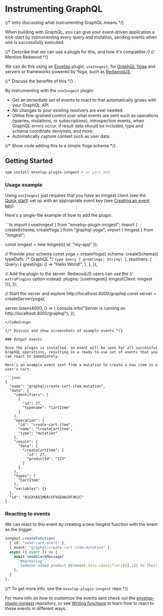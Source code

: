 
# Instrumenting GraphQL

{/* Intro discussing what instrumenting GraphQL means */}

When building with GraphQL, you can give your event-driven application a kick-start by instrumenting every query and mutation, sending events when one is successfully executed.

{/* Describe that we can use a plugin for this, and how it's compatible */}
{/* Mention Redwood */}

We can do this using an [Envelop](https://envelop.dev/) plugin, `useInngest`, for [GraphQL Yoga](https://the-guild.dev/graphql/yoga-server) and servers or frameworks powered by Yoga, such as [RedwoodJS](https://www.redwoodjs.com/).

{/* Discuss the benefits of this */}

By instrumenting with the `useInngest` plugin:

- Get an immediate set of events to react to that automatically grows with your GraphQL API.
- No changes to your existing resolvers are ever needed.
- Utilise fine-grained control over what events are sent such as operations (queries, mutations, or subscriptions), introspection events, when GraphQL errors occur, if result data should be included, type and schema coordinate denlylists, and more.
- Automatically capture context such as user data.

{/* Show code adding this to a simple Yoga schema */}

## Getting Started

```sh
npm install envelop-plugin-inngest # or yarn add
```

### Usage example

Using `useInngest` just requires that you have an Inngest client (see the [Quick start](/docs/quick-start)) set up with an appropriate event key (see [Creating an event key](https://www.inngest.com/docs/events/creating-an-event-key)).

Here's a single-file example of how to add the plugin.

<CodeGroup>
```ts
import { useInngest } from "envelop-plugin-inngest";
import { createSchema, createYoga } from "graphql-yoga";
import { Inngest } from "inngest";

const inngest = new Inngest({ id: "my-app" });

// Provide your schema
const yoga = createYoga({
  schema: createSchema({
    typeDefs: /* GraphQL */ `
      type Query {
        greetings: String!
      }
    `,
    resolvers: {
      Query: {
        greetings: () => "Hello World!",
      },
    },
  }),

  // Add the plugin to the server. RedwoodJS users can use the
  // `extraPlugins` option instead.
  plugins: [useInngest({ inngestClient: inngest })],
});

// Start the server and explore http://localhost:4000/graphql
const server = createServer(yoga);

server.listen(4000, () => {
  console.info("Server is running on http://localhost:4000/graphql");
});
```
</CodeGroup>

{/* Discuss and show screenshots of example events */}

### Output events

Once the plugin is installed, an event will be sent for all successful GraphQL operations, resulting in a ready-to-use set of events that you can react to immediately.

Here's an example event sent from a mutation to create a new item in a user's cart:

```json
{
  "name": "graphql/create-cart-item.mutation",
  "data": {
    "identifiers": [
      {
        "id": 27,
        "typename": "CartItem"
      }
    ],
    "operation": {
      "id": "create-cart-item",
      "name": "CreateCartItem",
      "type": "mutation"
    },
    "result": {
      "data": {
        "createCartItem": {
          "id": 27,
          "productId": "123"
        }
      }
    },
    "types": [
      "CartItem"
    ],
    "variables": {}
  },
  "id": "01GXXAQ1M0A1SFVGEHACRF4K1C"
}
```

### Reacting to events

We can react to this event by creating a new Inngest function with the event as the trigger.

```ts
inngest.createFunction(
  { id: "send-cart-alert" },
  { event: "graphql/create-cart-item.mutation" },
  async ({ event }) => {
    await sendSlackMessage(
      "#marketing",
      `Someone added product #${event.data.identifiers[0].id} to their cart!`
    );
  }
);
```

{/* To get more info, see the `envelop-plugin-inngest` repo */}

For more info on how to customize the events sent check out the [envelop-plugin-inngest](https://github.com/inngest/envelop-plugin-inngest) repository, or see [Writing functions](https://www.inngest.com/docs/functions) to learn how to react to these events in different ways.
